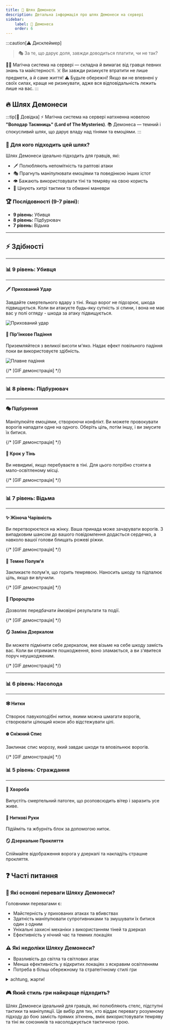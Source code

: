```yaml
---
title: 💫 Шлях Демонеси
description: Детальна інформація про шлях Демонеси на сервері
sidebar:
    label: 💫 Демонеса
    order: 6
---
```



:::caution[⚠️ Дисклеймер]
> 🎭 За те, що дарує доля, завжди доводиться платити, чи не так?

🧙‍♂️ Магічна система на сервері — складна й вимагає від гравця певних знань та майстерності.
☠️ Ви завжди ризикуєте втратити не лише предмети, а й саме життя!
⚠️ Будьте обережні! Якщо ви не впевнені у своїх силах, краще не ризикувати, адже вся відповідальність лежить лише на вас.
:::

## 🔥 Шлях Демонеси

:::tip[📖 Довідка]
⚡ Магічна система на сервері натхненна новелою **"Володар Таємниць" (Lord of The Mysteries)**.
📚 Демонеса — темний і спокусливий шлях, що дарує владу над тінями та емоціями.
:::

### 📜 Для кого підходить цей шлях?

Шлях Демонеси ідеально підходить для гравців, які:
- 🗡️ Полюбляють непомітність та раптові атаки
- 🎭 Прагнуть маніпулювати емоціями та поведінкою інших істот
- 👁️ Бажають використовувати тіні та темряву на свою користь
- 🔮 Цінують хитрі тактики та обманні маневри

### 🏆 Послідовності (9-7 рівні):

- **9 рівень:** Убивця
- **8 рівень:** Підбурювач
- **7 рівень:** Відьма

---

## ⚡ Здібності

---

### 📊 9 рівень: Убивця

---

#### 🗡️ Прихований Удар
Завдайте смертельного вдару з тіні. Якщо ворог не підозрює, шкода підвищується. Коли ви атакуєте будь-яку сутність зі спини, і вона не має вас у полі огляду - шкода за атаку підвищується.

<p align={"center"}>
    <Image src={stealth} alt="Прихований удар"/>
</p>

#### 🍃 Пір'їнкове Падіння
Приземляйтеся з великої висоти м'яко. Надає ефект повільного падіння поки ви використовуєте здібність.

<p align={"center"}>
    <Image src={feather} alt="Плавне падіння"/>
</p>

{/* [GIF демонстрація] */}

---

### 📊 8 рівень: Підбурювач

---

#### 🎭 Підбурення
Маніпулюйте емоціями, створюючи конфлікт. Ви можете провокувати ворогів нападати одне на одного. Оберіть ціль, потім іншу, і ви змусите їх битися.

{/* [GIF демонстрація] */}

#### 👥 Крок у Тінь
Ви невидимі, якщо перебуваєте в тіні. Для цього потрібно стояти в мало-освітленому місці.

{/* [GIF демонстрація] */}

---

### 📊 7 рівень: Відьма

---

#### ✨ Жіноча Чарівність
Ви перетворюєтеся на жінку. Ваша принада може зачарувати ворогів. З випадковим шансом до вашого повідомлення додасться сердечко, а навколо вашої голови блищать рожеві ріжки.

{/* [GIF демонстрація] */}

#### 🖤 Темне Полум'я
Закликаєте полум'я, що горить темрявою. Наносить шкоду та підпалює ціль, якщо ви влучили.

{/* [GIF демонстрація] */}

#### 🔮 Пророцтво
Дозволяє передбачати ймовірні результати та події.

{/* [GIF демонстрація] */}

#### 🪞 Заміна Дзеркалом
Ви можете підмінити себе дзеркалом, яке візьме на себе шкоду замість вас. Коли ви отримаєте пошкодження, воно зламається, а ви з'явитеся поруч неушкодженим.

{/* [GIF демонстрація] */}

---

### 📊 6 рівень: Насолода

---

#### 🕸️ Нитки
Створює павукоподібні нитки, якими можна шмагати ворогів, створювати цілющий кокон або відстежувати цілі.

#### ❄️ Сніжний Спис
Заклинає спис морозу, який завдає шкоди та вповільнює ворогів.

{/* [GIF демонстрація] */}

### 📊 5 рівень: Страждання

---

#### 🦠 Хвороба
Випустіть смертельний патоген, що розповсюдить вітер і заразить усе живе.

#### 🧵 Ниткові Руки
Підійміть та жбурніть блок за допомогою ниток.

#### 🪞 Дзеркальне Прокляття
Спіймайте відображення ворога у дзеркалі та накладіть страшне прокляття.

## ❓ Часті питання

### 💪 Які основні переваги Шляху Демонеси?
Головними перевагами є:
- Майстерність у прихованих атаках та вбивствах
- Здатність маніпулювати супротивниками та змушувати їх битися один з одним
- Унікальні захисні механіки з використанням тіней та дзеркал
- Ефективність у нічний час та темних локаціях

### ⚠️ Які недоліки Шляху Демонеси?
- Вразливість до світла та світлових атак
- Менша ефективність у відкритих локаціях з яскравим освітленням
- Потреба в більш обережному та стратегічному стилі гри
<details>
    <summary>achtung, жарти!</summary>

    Місячні, починаючи із 7-го рівня :)
</details>

### 🎮 Який стиль гри найкраще підходить?
Шлях Демонеси ідеальний для гравців, які полюбляють стелс, підступні тактики та маніпуляції. Це вибір для тих, хто віддає перевагу розумному підходу до бою замість прямих зіткнень, вміє використовувати темряву та тіні як союзників та насолоджується тактичною грою.